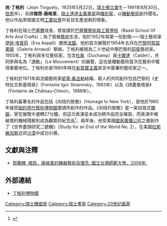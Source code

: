 {{BLPsources|time=2012-01-15T21:40:10+00:00}}
'''尚·丁格利'''（Jean Tinguely，1925年5月22日，[[瑞士|瑞士]][[佛立堡|佛立堡]]生－1991年8月30日，[[伯恩|伯恩]]卒），另譯'''傑昂·唐格里'''，[[瑞士|瑞士]][[達達主義|達達主義]][[畫家|畫家]]與[[雕刻家|雕刻家]]，以[[機動藝術|機動藝術]]創作聞名。他以作品來暗諷文明[[工業社會|工業社會]]中盲目生產過剩的現象。 

丁格利在瑞士[[巴塞爾|巴塞爾]]成長，曾就讀於[[巴塞爾藝術與工藝學校|巴塞爾藝術與工藝學校]]（Basel School Of Arts And Crafts）；為了發展[[藝術|藝術]]生涯，他於1952年與第一任配偶——瑞士藝術家[[伊娃·埃普莉|伊娃·埃普莉]]（Eva Aeppli）遷居[[法國|法國]]。他的首次展覽於1954年五月在[[巴黎|巴黎]][[阿賀諾畫廊|阿賀諾畫廊]]（Galerie Arnaud）舉辦。丁格利被視為二十世紀中期巴黎的[[前衛|前衛]]藝術家。1955年，丁格利與多位藝術家，包含[[杜象|杜象]]（Duchamp）與[[卡爾達|卡爾達]]（Calder），共同參與名為「運動」（Le Mouvement）的展覽，這也是機動藝術首次在藝術中獲得重要地位。丁格利亦是1960年時在[[新寫實主義|新寫實主義]]宣言中簽署的藝術家之一。

丁格利於1971年與法國藝術家[[妮基·桑法勒|妮基·桑法勒]]結婚。兩人的共同創作包括巴黎的《史特拉文斯基噴泉》（Fontaine Igor Stravinsky，1983年）以及《詩農堡噴泉》（Fontaine de Château-Chinon，1988年）。

丁格利最著名的作品包括《向纽约致敬》（Homage to New York），是他於1960年接受[[紐約|紐約]][[現代藝術博物館|現代藝術博物館]]邀請所創作的作品。《向纽约致敬》是一架自毀式[[機器|機器]]，曾在展覽中運轉27分鐘，但這次表演並未成功將作品完全摧毀，而表演中被破壞的機械殘骸則成為觀眾的紀念品<ref>{{Cite web |url=http://www.medienkunstnetz.de/works/homage-to-new-york/ |title=Jean Tinguely, «Homage to New York», Media Art Net |accessdate=2012-01-15 |archive-date=2012-05-05 |archive-url=https://web.archive.org/web/20120505160409/http://www.medienkunstnetz.de/works/homage-to-new-york/ |dead-url=no }}</ref>。兩年後，他受美國[[國家廣播公司|國家廣播公司]]之邀創作了《世界盡頭研究二號機》（Study for an End of the World No. 2），在美國[[拉斯維加斯|拉斯維加斯]]近郊[[沙漠|沙漠]]中成功引爆。

== 文獻與注釋 ==
<div class="references-small">
<references />
</div>
*[http://ir.lib.ntnu.edu.tw/retrieve/47261/metadata_04_01_s_05_0005.pdf/ 郭藤輝. 傑昂．唐格里的機器藝術及理念. 國立台灣師範大學，2006年.]{{dead link|date=2017年12月 |bot=InternetArchiveBot |fix-attempted=yes }} 

==外部連結==
*[https://web.archive.org/web/20111205195812/http://www.tinguely.ch/en.html 丁格利博物館] 

{{Authority control}}
[[Category:瑞士雕塑家|Category:瑞士雕塑家]]
[[Category:瑞士畫家|Category:瑞士畫家]]
[[Category:20世纪画家|Category:20世纪画家]]